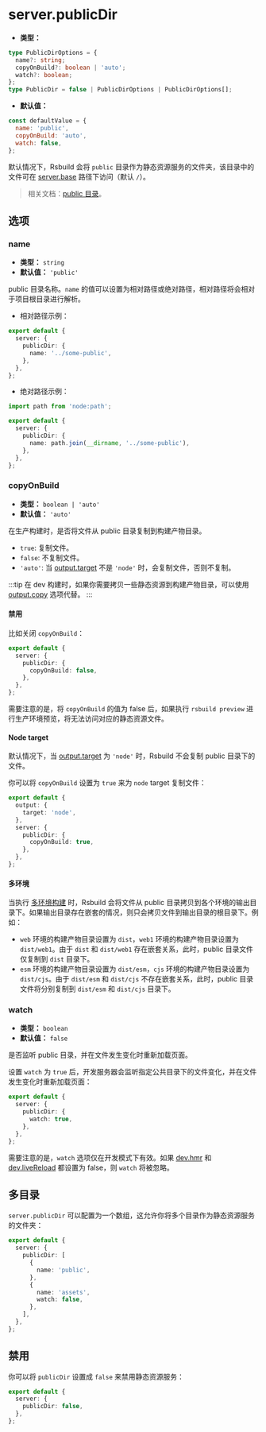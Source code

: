 # server.publicDir

- **类型：**

```ts
type PublicDirOptions = {
  name?: string;
  copyOnBuild?: boolean | 'auto';
  watch?: boolean;
};
type PublicDir = false | PublicDirOptions | PublicDirOptions[];
```

- **默认值：**

```js
const defaultValue = {
  name: 'public',
  copyOnBuild: 'auto',
  watch: false,
};
```

默认情况下，Rsbuild 会将 `public` 目录作为静态资源服务的文件夹，该目录中的文件可在 [server.base](/config/server/base) 路径下访问（默认 `/`）。

> 相关文档：[public 目录](/guide/basic/static-assets#public-目录)。

## 选项

### name

- **类型：** `string`
- **默认值：** `'public'`

public 目录名称。`name` 的值可以设置为相对路径或绝对路径，相对路径将会相对于项目根目录进行解析。

- 相对路径示例：

```ts title="rsbuild.config.ts"
export default {
  server: {
    publicDir: {
      name: '../some-public',
    },
  },
};
```

- 绝对路径示例：

```ts
import path from 'node:path';

export default {
  server: {
    publicDir: {
      name: path.join(__dirname, '../some-public'),
    },
  },
};
```

### copyOnBuild

- **类型：** `boolean | 'auto'`
- **默认值：** `'auto'`

在生产构建时，是否将文件从 public 目录复制到构建产物目录。

- `true`: 复制文件。
- `false`: 不复制文件。
- `'auto'`: 当 [output.target](/config/output/target) 不是 `'node'` 时，会复制文件，否则不复制。

:::tip
在 dev 构建时，如果你需要拷贝一些静态资源到构建产物目录，可以使用 [output.copy](/config/output/copy) 选项代替。
:::

#### 禁用

比如关闭 `copyOnBuild`：

```ts title="rsbuild.config.ts"
export default {
  server: {
    publicDir: {
      copyOnBuild: false,
    },
  },
};
```

需要注意的是，将 `copyOnBuild` 的值为 false 后，如果执行 `rsbuild preview` 进行生产环境预览，将无法访问对应的静态资源文件。

#### Node target

默认情况下，当 [output.target](/config/output/target) 为 `'node'` 时，Rsbuild 不会复制 public 目录下的文件。

你可以将 `copyOnBuild` 设置为 `true` 来为 `node` target 复制文件：

```ts title="rsbuild.config.ts"
export default {
  output: {
    target: 'node',
  },
  server: {
    publicDir: {
      copyOnBuild: true,
    },
  },
};
```

#### 多环境

当执行 [多环境构建](/guide/advanced/environments) 时，Rsbuild 会将文件从 public 目录拷贝到各个环境的输出目录下。如果输出目录存在嵌套的情况，则只会拷贝文件到输出目录的根目录下。例如：

- `web` 环境的构建产物目录设置为 `dist`，`web1` 环境的构建产物目录设置为 `dist/web1`。由于 `dist` 和 `dist/web1` 存在嵌套关系，此时，public 目录文件仅复制到 `dist` 目录下。
- `esm` 环境的构建产物目录设置为 `dist/esm`，`cjs` 环境的构建产物目录设置为 `dist/cjs`。由于 `dist/esm` 和 `dist/cjs` 不存在嵌套关系，此时，public 目录文件将分别复制到 `dist/esm` 和 `dist/cjs` 目录下。

### watch

- **类型：** `boolean`
- **默认值：** `false`

是否监听 public 目录，并在文件发生变化时重新加载页面。

设置 `watch` 为 `true` 后，开发服务器会监听指定公共目录下的文件变化，并在文件发生变化时重新加载页面：

```ts title="rsbuild.config.ts"
export default {
  server: {
    publicDir: {
      watch: true,
    },
  },
};
```

需要注意的是，`watch` 选项仅在开发模式下有效。如果 [dev.hmr](/config/dev/hmr) 和 [dev.liveReload](/config/dev/live-reload) 都设置为 false，则 `watch` 将被忽略。

## 多目录

`server.publicDir` 可以配置为一个数组，这允许你将多个目录作为静态资源服务的文件夹：

```ts title="rsbuild.config.ts"
export default {
  server: {
    publicDir: [
      {
        name: 'public',
      },
      {
        name: 'assets',
        watch: false,
      },
    ],
  },
};
```

## 禁用

你可以将 `publicDir` 设置成 `false` 来禁用静态资源服务：

```ts title="rsbuild.config.ts"
export default {
  server: {
    publicDir: false,
  },
};
```
